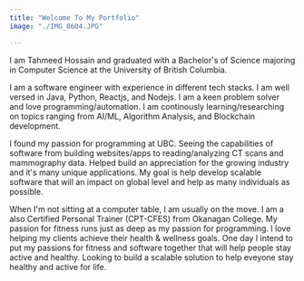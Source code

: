 ```yaml
---
title: "Welcome To My Portfolio"
image: "./IMG_8604.JPG"

---
```


I am Tahmeed Hossain and graduated with a Bachelor's of Science majoring in Computer Science at the University of British Columbia.

I am a software engineer with experience in different tech stacks. I am well versed in Java, Python, Reactjs, and Nodejs. I am a keen problem solver and love programming/automation. I am continously learning/researching on topics ranging from AI/ML, Algorithm Analysis, and Blockchain development.

I found my passion for programming at UBC. Seeing the capabilities of software from building websites/apps to reading/analyzing CT scans and mammography data. Helped build an appreciation for the growing industry and it's many unique applications. My goal is help develop scalable software that will an impact on global level and help as many individuals as possible. 

When I'm not sitting at a computer table, I am usually on the move. I am a also Certified Personal Trainer (CPT-CFES) from Okanagan College. My passion for fitness runs just as deep as my passion for programming. I love helping my clients achieve their health & wellness goals. One day I intend to put my passions for fitness and software together that will help people stay active and healthy. Looking to build a scalable solution to help eveyone stay healthy and active for life.

